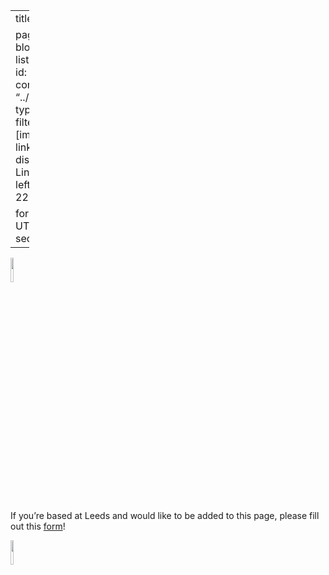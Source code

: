 
---
title: "Members"

page-layout: full
title-block-banner: False
listing:
  categories: true 
  id: listing-people
  contents: "../people/*/**.qmd"
  type: grid
  sort: "title"
  filter-ui: True
  fields: [image,title,description, links, categories]
  field-display-names: 
      links: Links
  grid-item-align: left
  image-height: 225px
  grid-columns: 3

format: 
  html:
    encoding: UTF-8
anchor-sections: false
---

![](../images/logo_final.png){width=10% fig-align="center"}

If you're based at Leeds and would like to be added to this page, please fill out this <a href="https://forms.office.com/Pages/ResponsePage.aspx?id=qO3qvR3IzkWGPlIypTW3y7Bcdk9kSC1KptqPvBBQQ_hUMEoxUUdSWlE1NE45VjFBWlcxMjVPUzBIUC4u">form</a>!

::: {#listing-people}
:::

![](../images/logo_final.png){width=10% fig-align="center"}
